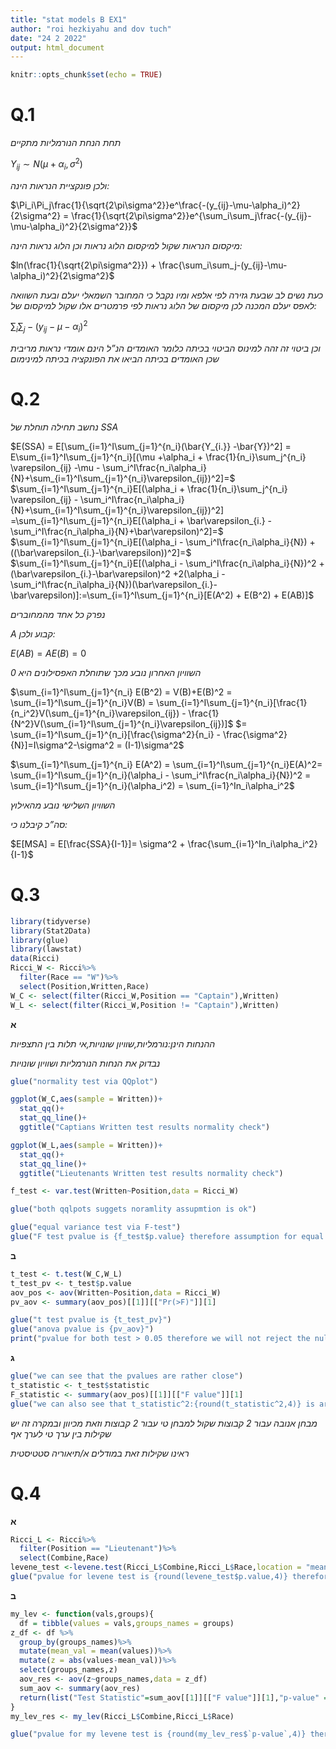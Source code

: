 ---
title: "stat models B EX1"
author: "roi hezkiyahu and dov tuch"
date: "24 2 2022"
output: html_document
---

```{r setup, include=FALSE}
knitr::opts_chunk$set(echo = TRUE)
```

# Q.1 

*תחת הנחת הנורמליות מתקיים*

$Y_{ij} \sim N(\mu +\alpha_i,\sigma^2)$

*ולכן פונקציית הנראות הינה:*

$\Pi_i\Pi_j\frac{1}{\sqrt{2\pi\sigma^2}}e^\frac{-(y_{ij}-\mu-\alpha_i)^2}{2\sigma^2} = \frac{1}{\sqrt{2\pi\sigma^2}}e^{\sum_i\sum_j\frac{-(y_{ij}-\mu-\alpha_i)^2}{2\sigma^2}}$

*מיקסום הנראות שקול למיקסום הלוג נראות וכן הלוג נראות הינה:*

$ln(\frac{1}{\sqrt{2\pi\sigma^2}}) + \frac{\sum_i\sum_j-(y_{ij}-\mu-\alpha_i)^2}{2\sigma^2}$

*כעת נשים לב שבעת גזירה לפי אלפא ומיו נקבל כי המחובר השמאלי יעלם ובעת השוואה לאפס יעלם המכנה לכן מיקסום של הלוג נראות לפי פרמטרים אלו שקול למיקסום של:*

$\sum_i\sum_j-(y_{ij}-\mu-\alpha_i)^2$

*וכן ביטוי זה זהה למינוס הביטוי בכיתה כלומר האומדים הנ"ל הינם אומדי נראות מריבית שכן האומדים בכיתה הביאו את הפונקציה בכיתה למינימום*

# Q.2

*נחשב תחילה תוחלת של SSA*

$E(SSA) = E[\sum_{i=1}^I\sum_{j=1}^{n_i}(\bar{Y_{i.}} -\bar{Y})^2] = E\sum_{i=1}^I\sum_{j=1}^{n_i}[(\mu +\alpha_i + \frac{1}{n_i}\sum_j^{n_i} \varepsilon_{ij} -\mu - \sum_i^I\frac{n_i\alpha_i}{N}+\sum_{i=1}^I\sum_{j=1}^{n_i}\varepsilon_{ij})^2]=$
$\sum_{i=1}^I\sum_{j=1}^{n_i}E[(\alpha_i + \frac{1}{n_i}\sum_j^{n_i} \varepsilon_{ij} - \sum_i^I\frac{n_i\alpha_i}{N}+\sum_{i=1}^I\sum_{j=1}^{n_i}\varepsilon_{ij})^2] =\sum_{i=1}^I\sum_{j=1}^{n_i}E[(\alpha_i + \bar\varepsilon_{i.} - \sum_i^I\frac{n_i\alpha_i}{N}+\bar\varepsilon)^2]=$
$\sum_{i=1}^I\sum_{j=1}^{n_i}E[(\alpha_i - \sum_i^I\frac{n_i\alpha_i}{N}) +((\bar\varepsilon_{i.}-\bar\varepsilon))^2]=$
$\sum_{i=1}^I\sum_{j=1}^{n_i}E[(\alpha_i - \sum_i^I\frac{n_i\alpha_i}{N})^2 +(\bar\varepsilon_{i.}-\bar\varepsilon)^2 +2(\alpha_i - \sum_i^I\frac{n_i\alpha_i}{N})(\bar\varepsilon_{i.}-\bar\varepsilon)]:=\sum_{i=1}^I\sum_{j=1}^{n_i}[E(A^2) + E(B^2) + E(AB)]$

*נפרק כל אחד מהמחוברים*

*A קבוע ולכן:*

$E(AB) = AE(B) = 0$

*השוויון האחרון נובע מכך שתוחלת האפסילונים היא 0*

$\sum_{i=1}^I\sum_{j=1}^{n_i} E(B^2) = V(B)+E(B)^2 = \sum_{i=1}^I\sum_{j=1}^{n_i}V(B) = \sum_{i=1}^I\sum_{j=1}^{n_i}[\frac{1}{n_i^2}V(\sum_{j=1}^{n_i}\varepsilon_{ij}) - \frac{1}{N^2}V(\sum_{i=1}^I\sum_{j=1}^{n_i}\varepsilon_{ij})]$
$= \sum_{i=1}^I\sum_{j=1}^{n_i}[\frac{\sigma^2}{n_i} - \frac{\sigma^2}{N}]=I\sigma^2-\sigma^2 = (I-1)\sigma^2$


$\sum_{i=1}^I\sum_{j=1}^{n_i} E(A^2) = \sum_{i=1}^I\sum_{j=1}^{n_i}E(A)^2= \sum_{i=1}^I\sum_{j=1}^{n_i}(\alpha_i - \sum_i^I\frac{n_i\alpha_i}{N})^2 = \sum_{i=1}^I\sum_{j=1}^{n_i}(\alpha_i^2) = \sum_{i=1}^In_i\alpha_i^2$

*השוויון השלישי נובע מהאילוץ*

*סה"כ קיבלנו כי:*

$E[MSA] = E[\frac{SSA}{I-1}]= \sigma^2 + \frac{\sum_{i=1}^In_i\alpha_i^2}{I-1}$


# Q.3

```{r message=FALSE, warning=FALSE, include=FALSE}
library(tidyverse)
library(Stat2Data)
library(glue)
library(lawstat)
data(Ricci)
Ricci_W <- Ricci%>%
  filter(Race == "W")%>%
  select(Position,Written,Race)
W_C <- select(filter(Ricci_W,Position == "Captain"),Written)
W_L <- select(filter(Ricci_W,Position != "Captain"),Written)
```

**א**

*ההנחות הינן:נורמליות,שוויון שונויות,אי תלות בין התצפיות*

*נבדוק את הנחות הנורמליות ושוויון שונויות*

```{r echo=FALSE}
glue("normality test via QQplot")
```

```{r}
ggplot(W_C,aes(sample = Written))+
  stat_qq()+
  stat_qq_line()+
  ggtitle("Captians Written test results normality check")

ggplot(W_L,aes(sample = Written))+
  stat_qq()+
  stat_qq_line()+
  ggtitle("Lieutenants Written test results normality check")

f_test <- var.test(Written~Position,data = Ricci_W)
```

```{r echo=FALSE}
glue("both qqlpots suggets noramlity assupmtion is ok")

glue("equal variance test via F-test")
glue("F test pvalue is {f_test$p.value} therefore assumption for equal variance is ok")
```



**ב**

```{r}
t_test <- t.test(W_C,W_L)
t_test_pv <- t_test$p.value
aov_pos <- aov(Written~Position,data = Ricci_W)
pv_aov <- summary(aov_pos)[[1]][["Pr(>F)"]][1]
```

```{r echo=FALSE}
glue("t test pvalue is {t_test_pv}")
glue("anova pvalue is {pv_aov}")
print("pvalue for both test > 0.05 therefore we will not reject the null and conclude that there is no diffrence between groups")
```


**ג**

```{r}
glue("we can see that the pvalues are rather close")
t_statistic <- t_test$statistic
F_statistic <- summary(aov_pos)[[1]][["F value"]][1]
glue("we can also see that t_statistic^2:{round(t_statistic^2,4)} is around F_statistic:{round(F_statistic,4)}")
```

*מבחן אנובה עבור 2 קבוצות שקול למבחן טי עבור 2 קבוצות וזאת מכיוון ובמקרה זה יש שקילות בין ערך טי לערך אף*

*ראינו שקילות זאת במודלים א/תיאוריה סטטיסטית*

# Q.4

**א**

```{r}
Ricci_L <- Ricci%>%
  filter(Position == "Lieutenant")%>%
  select(Combine,Race)
levene_test <-levene.test(Ricci_L$Combine,Ricci_L$Race,location = "mean")
glue("pvalue for levene test is {round(levene_test$p.value,4)} therefore we will not reject the null and conclude equal varicane")
```

**ב**

```{r}
my_lev <- function(vals,groups){
  df = tibble(values = vals,groups_names = groups)
z_df <- df %>%
  group_by(groups_names)%>%
  mutate(mean_val = mean(values))%>%
  mutate(z = abs(values-mean_val))%>%
  select(groups_names,z)
  aov_res <- aov(z~groups_names,data = z_df)
  sum_aov <- summary(aov_res)
  return(list("Test Statistic"=sum_aov[[1]][["F value"]][1],"p-value" = sum_aov[[1]][["Pr(>F)"]][1]))
}
my_lev_res <- my_lev(Ricci_L$Combine,Ricci_L$Race)

glue("pvalue for my levene test is {round(my_lev_res$`p-value`,4)} therefore we will not reject the null and conclude equal varicane")
```

